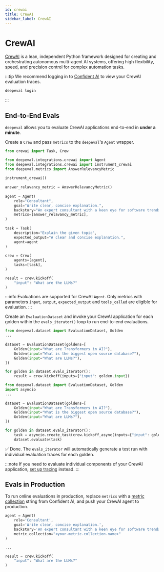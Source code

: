 ```yaml
---
id: crewai
title: CrewAI
sidebar_label: CrewAI
---
```



# CrewAI

[CrewAI](https://www.crewai.com/) is a lean, independent Python framework designed for creating and orchestrating autonomous multi-agent AI systems, offering high flexibility, speed, and precision control for complex automation tasks.

:::tip
We recommend logging in to [Confident AI](https://app.confident-ai.com) to view your CrewAI evaluation traces.

```bash
deepeval login
```

:::

## End-to-End Evals

`deepeval` allows you to evaluate CrewAI applications end-to-end in **under a minute**.

<Timeline>

<TimelineItem title="Configure CrewAI">

Create a `Crew` and pass `metrics` to the `deepeval`'s `Agent` wrapper.

```python title="main.py" showLineNumbers {4,5,7,15}
from crewai import Task, Crew

from deepeval.integrations.crewai import Agent
from deepeval.integrations.crewai import instrument_crewai
from deepeval.metrics import AnswerRelevancyMetric
 
instrument_crewai()
 
answer_relavancy_metric = AnswerRelevancyMetric()
 
agent = Agent(
    role="Consultant",
    goal="Write clear, concise explanation.",
    backstory="An expert consultant with a keen eye for software trends.",
    metrics=[answer_relavancy_metric],
)
 
task = Task(
    description="Explain the given topic",
    expected_output="A clear and concise explanation.",
    agent=agent
)
 
crew = Crew(
    agents=[agent],
    tasks=[task],
)

result = crew.kickoff(
    "input": "What are the LLMs?"
)
```

:::info
Evaluations are supported for CrewAI `Agent`. Only metrics with parameters `input`, `output`, `expected_output` and `tools_called` are eligible for evaluation.
:::

</TimelineItem>
<TimelineItem title="Run evaluations">

Create an `EvaluationDataset` and invoke your CrewAI application for each golden within the `evals_iterator()` loop to run end-to-end evaluations.

<Tabs groupId="crewai">
<TabItem value="synchronous" label="Synchronous">

```python title="main.py" showLineNumbers
from deepeval.dataset import EvaluationDataset, Golden
...
 
dataset = EvaluationDataset(goldens=[
    Golden(input="What are Transformers in AI?"),
    Golden(input="What is the biggest open source database?"),
    Golden(input="What are LLMs?"),
])

for golden in dataset.evals_iterator():
    result = crew.kickoff(inputs={"input": golden.input})
```

</TabItem>
  <TabItem value="asynchronous" label="Asynchronous">

```python title="main.py" showLineNumbers
from deepeval.dataset import EvaluationDataset, Golden
import asyncio
...
 
dataset = EvaluationDataset(goldens=[
    Golden(input="What are Transformers in AI?"),
    Golden(input="What is the biggest open source database?"),
    Golden(input="What are LLMs?"),
])

for golden in dataset.evals_iterator():
    task = asyncio.create_task(crew.kickoff_async(inputs={"input": golden.input}))
    dataset.evaluate(task)
```

</TabItem>
</Tabs>

✅ Done. The `evals_iterator` will automatically generate a test run with individual evaluation traces for each golden.

</TimelineItem>

</Timeline>

:::note
If you need to evaluate individual components of your CrewAI application, [set up tracing](/docs/evaluation-llm-tracing) instead.
:::

## Evals in Production

To run online evaluations in production, replace `metrics` with a [metric collection](https://documentation.confident-ai.com/docs/llm-tracing/evaluations#online-evaluations) string from Confident AI, and push your CrewAI agent to production.

```python filename="main.py" showLineNumbers
agent = Agent(
    role='Consultant',
    goal='Write clear, concise explanation.',
    backstory='An expert consultant with a keen eye for software trends.',
    metric_collection="<your-metric-collection-name>"
)

...

result = crew.kickoff(
    "input": "What are the LLMs?"
)
```
